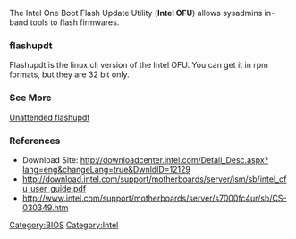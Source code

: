 The Intel One Boot Flash Update Utility ('''Intel OFU''') allows sysadmins in-band tools to flash firmwares. 

=== flashupdt ===
Flashupdt is the linux cli version of the Intel OFU. You can get it in rpm formats, but they are 32 bit only. 

=== See More ===
[[Unattended flashupdt]]

=== References ===
* Download Site: http://downloadcenter.intel.com/Detail_Desc.aspx?lang=eng&changeLang=true&DwnldID=12129
* http://download.intel.com/support/motherboards/server/ism/sb/intel_ofu_user_guide.pdf
* http://www.intel.com/support/motherboards/server/s7000fc4ur/sb/CS-030349.htm


[[Category:BIOS]][[Category:Intel]]